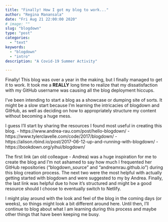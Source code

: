 ```yaml
---
title: "Finally! How I got my blog to work..."
author: "Regina Manansala"
date: "Fri Aug 21 22:00:00 2020"
# image: ""
slug: "blogdown"
type: "post"
categories:
  - "text"
keywords: 
  - "blogdown"
  - "intro"
description: "A Covid-19 Summer Activity"

---
```


Finally! This blog was over a year in the making, but I finally managed to get it to work.
It took me a **REALLY** long time to realize that my dissatisfaction with my GitHub username was causing all the blog deployment hiccups.

I've been intending to start a blog as a showcase or dumping site of sorts. It might be a slow start because I'm learning the intricacies of blogdown and GitHub, as well as deciding on how to appropriately structure my content without becoming a huge mess.

I guess I'll start by sharing the resources I found most useful in creating this blog.
- https://www.andrea-rau.com/post/hello-blogdown/
- https://www.tylerclavelle.com/code/2017/blogdown/
- https://alison.rbind.io/post/2017-06-12-up-and-running-with-blogdown/
- https://bookdown.org/yihui/blogdown/


The first link (an old colleague - Andrea) was a huge inspiration for me to create the blog and I'm not ashamed to say how much I frequented her GitHub repositories ("blogdown_source" and "andreamrau.github.io") during this blog creation process. The next two were the most helpful with actually getting started with blogdown and were suggested to my by Andrea. Finally, the last link was helpful due to how it's structured and might be a good resource should I choose to eventually switch to Netlify.

I might play around with the look and feel of the blog in the coming days (or weeks), so things might look a bit different around here. Until then, I'll continue to blog about what I am learning during this process and maybe other things that have been keeping me busy.